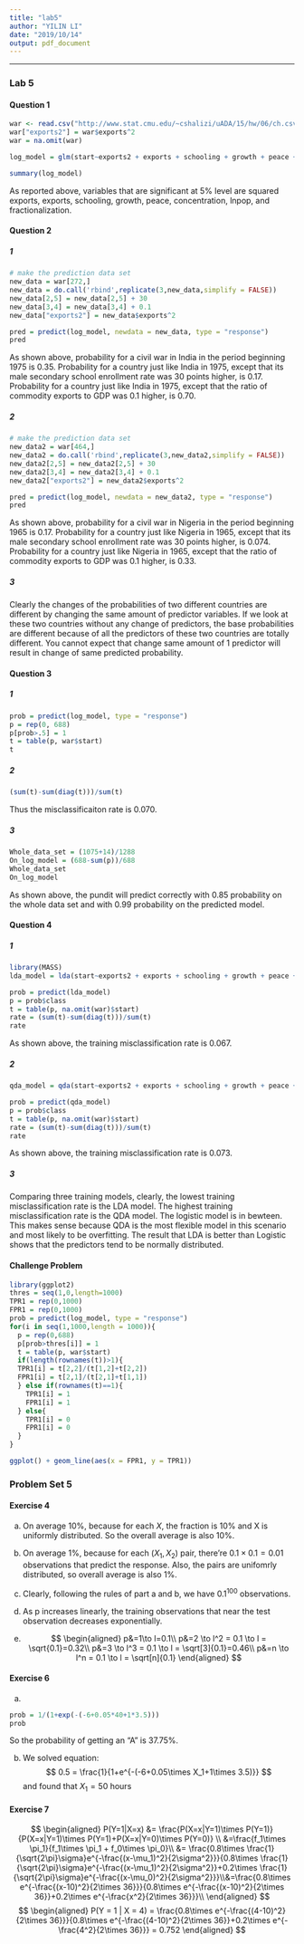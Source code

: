```yaml
---
title: "lab5"
author: "YILIN LI"
date: "2019/10/14"
output: pdf_document
---
```


* * * 

### Lab 5

#### Question 1
```r
war <- read.csv("http://www.stat.cmu.edu/~cshalizi/uADA/15/hw/06/ch.csv", row.names = 1)
war["exports2"] = war$exports^2
war = na.omit(war)

log_model = glm(start~exports2 + exports + schooling + growth + peace + concentration + lnpop + fractionalization + dominance, data = war, family = binomial)

summary(log_model)
```
As reported above, variables that are significant at 5% level are squared exports, exports, schooling, growth, peace, concentration, lnpop, and fractionalization. 


#### Question 2 

##### 1
```r
# make the prediction data set
new_data = war[272,]
new_data = do.call('rbind',replicate(3,new_data,simplify = FALSE))
new_data[2,5] = new_data[2,5] + 30
new_data[3,4] = new_data[3,4] + 0.1
new_data["exports2"] = new_data$exports^2

pred = predict(log_model, newdata = new_data, type = "response")
pred
```
As shown above, probability for a civil war in India in the period beginning 1975 is 0.35. Probability for a country just like India in 1975, except that its male secondary school enrollment rate was 30 points higher, is 0.17. Probability for a country just like India in 1975, except that the ratio of commodity exports to GDP was 0.1 higher, is 0.70. 


##### 2
```r
# make the prediction data set
new_data2 = war[464,]
new_data2 = do.call('rbind',replicate(3,new_data2,simplify = FALSE))
new_data2[2,5] = new_data2[2,5] + 30
new_data2[3,4] = new_data2[3,4] + 0.1
new_data2["exports2"] = new_data2$exports^2

pred = predict(log_model, newdata = new_data2, type = "response")
pred
```
As shown above, probability for a civil war in Nigeria in the period beginning 1965 is 0.17. Probability for a country just like Nigeria in 1965, except that its male secondary school enrollment rate was 30 points higher, is 0.074. Probability for a country just like Nigeria in 1965, except that the ratio of commodity exports to GDP was 0.1 higher, is 0.33.


##### 3
Clearly the changes of the probabilities of two different countries are different by changing the same amount of predictor variables. If we look at these two countries without any change of predictors, the base probabilities are different because of all the predictors of these two countries are totally different. You cannot expect that change same amount of 1 predictor will result in change of same predicted probability. 


#### Question 3 

##### 1
```r
prob = predict(log_model, type = "response")
p = rep(0, 688)
p[prob>.5] = 1 
t = table(p, war$start)
t
```


##### 2 
```r
(sum(t)-sum(diag(t)))/sum(t)
```
Thus the misclassificaiton rate is  0.070. 


##### 3 
```r
Whole_data_set = (1075+14)/1288
On_log_model = (688-sum(p))/688
Whole_data_set
On_log_model
```
As shown above, the pundit will predict correctly with 0.85 probability on the whole data set and with 0.99 probability on the predicted model. 


#### Question 4

##### 1
```r
library(MASS)
lda_model = lda(start~exports2 + exports + schooling + growth + peace + concentration + lnpop + fractionalization + dominance, data = war)

prob = predict(lda_model)
p = prob$class
t = table(p, na.omit(war)$start)
rate = (sum(t)-sum(diag(t)))/sum(t)
rate
```
As shown above, the training misclassification rate is 0.067. 


##### 2
```r
qda_model = qda(start~exports2 + exports + schooling + growth + peace + concentration + lnpop + fractionalization + dominance, data = war)

prob = predict(qda_model)
p = prob$class
t = table(p, na.omit(war)$start)
rate = (sum(t)-sum(diag(t)))/sum(t)
rate
```
As shown above, the training misclassification rate is 0.073. 


##### 3
Comparing three training models, clearly, the lowest training misclassification rate is the LDA model. The highest training misclassification rate is the QDA model. The logistic model is in bewteen. This makes sense because QDA is the most flexible model in this scenario and most likely to be overfitting. The result that LDA is better than Logistic shows that the predictors tend to be normally distributed. 


#### Challenge Problem 
```r
library(ggplot2)
thres = seq(1,0,length=1000)
TPR1 = rep(0,1000)
FPR1 = rep(0,1000)
prob = predict(log_model, type = "response")
for(i in seq(1,1000,length = 1000)){
  p = rep(0,688)
  p[prob>thres[i]] = 1
  t = table(p, war$start)
  if(length(rownames(t))>1){
  TPR1[i] = t[2,2]/(t[1,2]+t[2,2])
  FPR1[i] = t[2,1]/(t[2,1]+t[1,1])
  } else if(rownames(t)==1){
    TPR1[i] = 1
    FPR1[i] = 1
  } else{
    TPR1[i] = 0 
    FPR1[i] = 0
  }
}

ggplot() + geom_line(aes(x = FPR1, y = TPR1)) 
```


### Problem Set 5 

#### Exercise 4
a. 
On average 10%, because for each $X$, the fraction is 10% and X is uniformly distributed. So the overall average is also 10%. 


b. 
On average 1%, because for each $(X_1,X_2)$ pair, there're $0.1\times0.1 = 0.01$ observations that predict the response. Also, the pairs are unifomrly distributed, so overall average is also 1%. 


c.
Clearly, following the rules of part a and b, we have $0.1^{100}$ observations. 


d. 
As p increases linearly, the training observations that near the test observation decreases exponentially. 


e.
$$
\begin{aligned}
p&=1\to l=0.1\\
p&=2 \to l^2 = 0.1 \to l = \sqrt{0.1}=0.32\\
p&=3 \to l^3 = 0.1 \to l = \sqrt[3]{0.1}=0.46\\
p&=n \to l^n = 0.1 \to l = \sqrt[n]{0.1}
\end{aligned}
$$


#### Exercise 6 
a.
```r
prob = 1/(1+exp(-(-6+0.05*40+1*3.5)))
prob
```
So the probability of getting an "A" is 37.75%. 


b. 
We solved equation:
$$
0.5 = \frac{1}{1+e^{-(-6+0.05\times X_1+1\times 3.5)}}
$$
and found that $X_1=50\text{ hours}$


#### Exercise 7 
$$
\begin{aligned}
P(Y=1|X=x) &= \frac{P(X=x|Y=1)\times P(Y=1)}{P(X=x|Y=1)\times P(Y=1)+P(X=x|Y=0)\times P(Y=0)} \\ &=\frac{f_1\times \pi_1}{f_1\times \pi_1 + f_0\times \pi_0}\\ &= \frac{0.8\times \frac{1}{\sqrt{2\pi}\sigma}e^{-\frac{(x-\mu_1)^2}{2\sigma^2}}}{0.8\times \frac{1}{\sqrt{2\pi}\sigma}e^{-\frac{(x-\mu_1)^2}{2\sigma^2}}+0.2\times \frac{1}{\sqrt{2\pi}\sigma}e^{-\frac{(x-\mu_0)^2}{2\sigma^2}}}\\&=\frac{0.8\times e^{-\frac{(x-10)^2}{2\times 36}}}{0.8\times e^{-\frac{(x-10)^2}{2\times 36}}+0.2\times e^{-\frac{x^2}{2\times 36}}}\\
\end{aligned}
$$
$$
\begin{aligned}
P(Y = 1 | X = 4) = \frac{0.8\times e^{-\frac{(4-10)^2}{2\times 36}}}{0.8\times e^{-\frac{(4-10)^2}{2\times 36}}+0.2\times e^{-\frac{4^2}{2\times 36}}} = 0.752
\end{aligned}
$$

